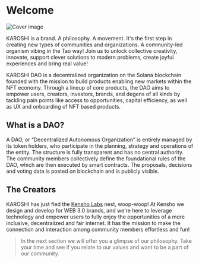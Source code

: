 # Welcome

![Cover image](https://i.imgur.com/mKxFDF5.jpg)
 
KAROSHI is a brand. A philosophy. A movement. It's the first step in creating new types of communities and organizations. A community-led organism vibing in the Tao way! Join us to unlock collective creativity, innovate, support clever solutions to modern problems, create joyful experiences and bring real value!

KAROSHI DAO is a decentralized organization on the Solana blockchain founded with the mission to build products enabling new markets within the NFT economy. Through a lineup of core products, the DAO aims to empower users, creators, investors, brands, and degens of all kinds by tackling pain points like access to opportunities, capital efficiency, as well as UX and onboarding of NFT based products.

## What is a DAO?

A DAO, or “Decentralized Autonomous Organization” is entirely managed by its token holders, who participate in the planning, strategy and operations of the entity. The structure is fully transparent and has no central authority. The community members collectively define the foundational rules of the DAO, which are then executed by smart contracts. The proposals, decisions and voting data is posted on blockchain and is publicly visible.

## The Creators

KAROSHI has just fled the [Kensho Labs](https://kensho-labs.com) nest, woop-woop! At Kensho we design and develop for WEB 3.0 brands, and we're here to leverage technology and empower users to fully enjoy the opportunities of a more inclusive, decentralized and fair internet. It has the mission to make the connection and interaction among community members effortless and fun!

> In the next section we will offer you a glimpse of our philosophy. Take your time and see if you relate to our values and want to be a part of our community.
